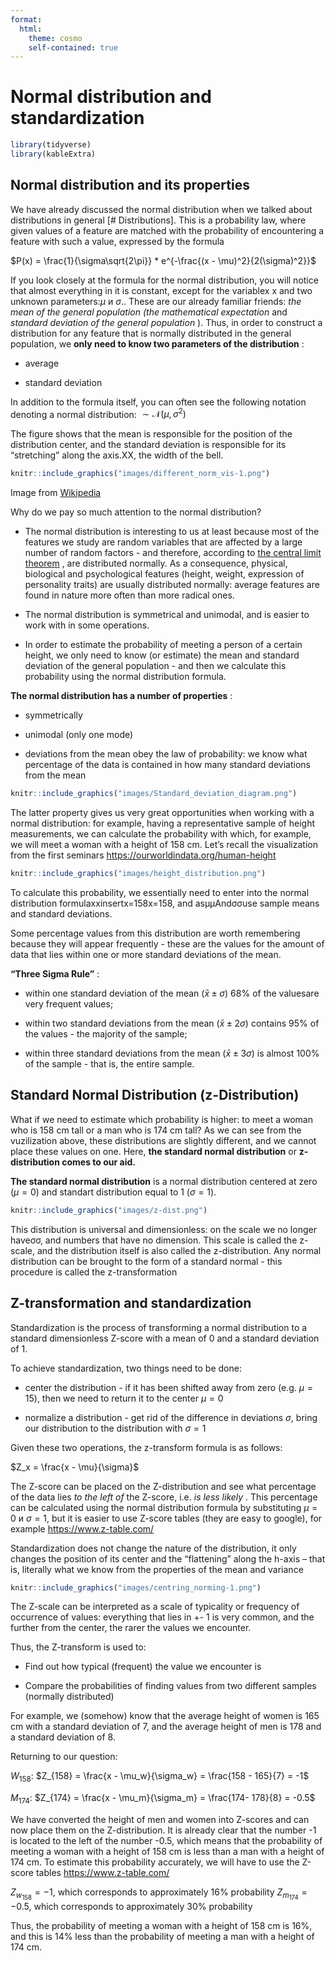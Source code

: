 ```yaml
---
format:
  html:
    theme: cosmo
    self-contained: true
---
```


# Normal distribution and standardization

```r
library(tidyverse)
library(kableExtra)
```

## Normal distribution and its properties

We have already discussed the normal distribution when we talked about distributions in general \[# Distributions\]. This is a probability law, where given values of a feature are matched with the probability of encountering a feature with such a value, expressed by the formula

$P(x) = \frac{1}{\sigma\sqrt{2\pi}} * e^{-\frac{(x - \mu)^2}{2(\sigma)^2}}$

If you look closely at the formula for the normal distribution, you will notice that almost everything in it is constant, except for the variablex x and two unknown parameters:$\mu$ и $\sigma$.. These are our already familiar friends: *the mean of the general population (the mathematical expectation* and *standard deviation of the general population* ). Thus, in order to construct a distribution for any feature that is normally distributed in the general population, we **only need to know two parameters of the distribution** :

-   average

-   standard deviation

In addition to the formula itself, you can often see the following notation denoting a normal distribution: $\sim \mathcal{N}(\mu, \, \sigma^2)$

The figure shows that the mean is responsible for the position of the distribution center, and the standard deviation is responsible for its “stretching” along the axis.XX, the width of the bell.

```r
knitr::include_graphics("images/different_norm_vis-1.png")
```

Image from [Wikipedia](https://ru.wikipedia.org/wiki/%D0%9D%D0%BE%D1%80%D0%BC%D0%B0%D0%BB%D1%8C%D0%BD%D0%BE%D0%B5_%D1%80%D0%B0%D1%81%D0%BF%D1%80%D0%B5%D0%B4%D0%B5%D0%BB%D0%B5%D0%BD%D0%B8%D0%B5)

Why do we pay so much attention to the normal distribution?

-   The normal distribution is interesting to us at least because most of the features we study are random variables that are affected by a large number of random factors - and therefore, according to [the central limit theorem](https://ru.wikipedia.org/wiki/%D0%A6%D0%B5%D0%BD%D1%82%D1%80%D0%B0%D0%BB%D1%8C%D0%BD%D0%B0%D1%8F_%D0%BF%D1%80%D0%B5%D0%B4%D0%B5%D0%BB%D1%8C%D0%BD%D0%B0%D1%8F_%D1%82%D0%B5%D0%BE%D1%80%D0%B5%D0%BC%D0%B0) , are distributed normally. As a consequence, physical, biological and psychological features (height, weight, expression of personality traits) are usually distributed normally: average features are found in nature more often than more radical ones.

-   The normal distribution is symmetrical and unimodal, and is easier to work with in some operations.

-   In order to estimate the probability of meeting a person of a certain height, we only need to know (or estimate) the mean and standard deviation of the general population - and then we calculate this probability using the normal distribution formula.

**The normal distribution has a number of properties** :

-   symmetrically

-   unimodal (only one mode)

-   deviations from the mean obey the law of probability: we know what percentage of the data is contained in how many standard deviations from the mean

```r
knitr::include_graphics("images/Standard_deviation_diagram.png")
```

The latter property gives us very great opportunities when working with a normal distribution: for example, having a representative sample of height measurements, we can calculate the probability with which, for example, we will meet a woman with a height of 158 cm. Let's recall the visualization from the first seminars <https://ourworldindata.org/human-height>

```r
knitr::include_graphics("images/height_distribution.png")
```

To calculate this probability, we essentially need to enter into the normal distribution formulaxxinsertx=158x=158, and asμμAndσσuse sample means and standard deviations.

Some percentage values ​​from this distribution are worth remembering because they will appear frequently - these are the values ​​for the amount of data that lies within one or more standard deviations of the mean.

**“Three Sigma Rule”** :

-   within one standard deviation of the mean ($\bar x ± \sigma$) 68% of the values ​​are very frequent values;

-   within two standard deviations from the mean ($\bar x ± 2\sigma$) contains 95% of the values ​​- the majority of the sample;

-   within three standard deviations from the mean ($\bar x ± 3\sigma$) is almost 100% of the sample - that is, the entire sample.

## Standard Normal Distribution (z-Distribution)

What if we need to estimate which probability is higher: to meet a woman who is 158 cm tall or a man who is 174 cm tall? As we can see from the vuzilization above, these distributions are slightly different, and we cannot place these values ​​on one. Here, **the standard normal distribution** or **z-distribution comes to our aid.**

**The standard normal distribution** is a normal distribution centered at zero ($\mu=0$) and standart distribution equal to 1 ($\sigma=1$).

```r
knitr::include_graphics("images/z-dist.png")
```
This distribution is universal and dimensionless: on the scale we no longer haveσσ, and numbers that have no dimension. This scale is called the z-scale, and the distribution itself is also called the z-distribution. Any normal distribution can be brought to the form of a standard normal - this procedure is called the z-transformation

## Z-transformation and standardization

Standardization is the process of transforming a normal distribution to a standard dimensionless Z-score with a mean of 0 and a standard deviation of 1.

To achieve standardization, two things need to be done:

-   center the distribution - if it has been shifted away from zero (e.g. $\mu=15$), then we need to return it to the center $\mu=0$

-   normalize a distribution - get rid of the difference in deviations $\sigma$, bring our distribution to the distribution with $\sigma=1$

Given these two operations, the z-transform formula is as follows:

$Z_x = \frac{x - \mu}{\sigma}$ 

The Z-score can be placed on the Z-distribution and see what percentage of the data lies *to the left of* the Z-score, i.e. *is less likely* . This percentage can be calculated using the normal distribution formula by substituting $\mu=0$ и $\sigma=1$, but it is easier to use Z-score tables (they are easy to google), for example <https://www.z-table.com/>

Standardization does not change the nature of the distribution, it only changes the position of its center and the “flattening” along the h-axis – that is, literally what we know from the properties of the mean and variance

```r
knitr::include_graphics("images/centring_norming-1.png")
```

The Z-scale can be interpreted as a scale of typicality or frequency of occurrence of values: everything that lies in +- 1 is very common, and the further from the center, the rarer the values ​​we encounter.

Thus, the Z-transform is used to:

-   Find out how typical (frequent) the value we encounter is

-   Compare the probabilities of finding values ​​from two different samples (normally distributed)

For example, we (somehow) know that the average height of women is 165 cm with a standard deviation of 7, and the average height of men is 178 and a standard deviation of 8.

Returning to our question:

$W_{158}$: $Z_{158} = \frac{x - \mu_w}{\sigma_w} = \frac{158 - 165}{7} = -1$ 

$M_{174}$: $Z_{174} = \frac{x - \mu_m}{\sigma_m} = \frac{174- 178}{8} = -0.5$ 

We have converted the height of men and women into Z-scores and can now place them on the Z-distribution. It is already clear that the number -1 is located to the left of the number -0.5, which means that the probability of meeting a woman with a height of 158 cm is less than a man with a height of 174 cm. To estimate this probability accurately, we will have to use the Z-score tables <https://www.z-table.com/>

$Z_{w_158} = -1$, which corresponds to approximately 16% probability
$Z_{m_174} = -0.5$, which corresponds to approximately 30% probability

Thus, the probability of meeting a woman with a height of 158 cm is 16%, and this is 14% less than the probability of meeting a man with a height of 174 cm.
